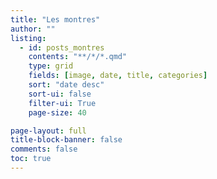 ```yaml
---
title: "Les montres"
author: ""
listing:
  - id: posts_montres
    contents: "**/*/*.qmd"
    type: grid
    fields: [image, date, title, categories] 
    sort: "date desc"
    sort-ui: false
    filter-ui: True
    page-size: 40     

page-layout: full
title-block-banner: false
comments: false
toc: true
---
```




